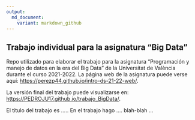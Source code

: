 ---
output: 
  md_document:
    variant: markdown_github
---

## Trabajo individual para la asignatura "Big Data"

<!-- El párrafo de abajo has de dejarlo tal cual. NO HAS DE CAMBIAR NADA!!-->


Repo utilizado para elaborar el trabajo para la asignatura "Programación y manejo de datos en la era del Big Data" de la Universitat de València durante el curso 2021-2022. La página web de la asignatura puede verse aquí: <https://perezp44.github.io/intro-ds-21-22-web/>.


<!-- En la linea de abajo TIENES QUE SUSTITUIR "perezp44" por tu usuario de Github-->
La versión final del trabajo puede visualizarse en: <https://PEDROJU17.github.io/trabajo_BigData/>. 


<!-- Abajo podéis escribir lo que queráis, igual un resumen del trabajo, o ..., o ... pero al menos, creo que tienes que poner el título del trabajo y posiblemente tu nombre. Algo que explique porque está el repo en Github-->

El título del trabajo es .....  En el trabajo hago  .... blah-blah ...


<!-- Finalmente, ACÚERDATE de que cuando hayas hecho los cambios y hayas dejado este archivo como te guste más, TIENES que knittearlo para que los cambios se actualicen en el fichero Readme.md, que es el que finalmente se visualizará en Github. El fichero Readme.md no has de editarlo a mano, sale de knittear Readme.Rmd-->

